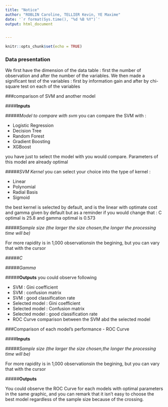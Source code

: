---
title: "Notice"
author: "ROBLIN Caroline, TELLIER Kevin, YE Maxime"
date: '`r format(Sys.time(), "%d %B %Y")`'
output: html_document


---

```{r setup, include=FALSE}
knitr::opts_chunk$set(echo = TRUE)
```
    
### Data presentation

We first have the dimension of the data table : first the number of observation and after the number of the variables.
We then made a significant test of the variables : first by information gain and after by chi-square test on each of the variables


###comparison of SVM and another model

####__Inputs__

#####_Model to compare with svm_
you can compare the SVM with :

* Logistic Regression
* Decision Tree
* Random Forest
* Gradient Boosting
* XGBoost

you have just to select the model with you would compare. Parameters of this model are already optimal


#####_SVM Kernel_
you can select your choice into the type of kernel :

* Linear
* Polynomial
* Radial Basis
* Sigmoid  

the best kernel is selected by default, and is the linear with optimate cost and gamma given by default but as a reminder if you would change that : C optimal is 25.8 and gamma optimal is 0.573

#####_Sample size (the larger the size chosen,the longer the processing time will be)_

For more rapidity is in 1,000 observationsin the begining, but you can vary that with the cursor

#####_C_

#####_Gamma_


#####__Outputs__
you could observe following

* SVM : Gini coefficient
* SVM : confusion matrix
* SVM : good classification rate
* Selected model : Gini coefficient
* Selected model : Confusion matrix
* Selected model : good classification rate
* ROC Curve comparison between the SVM abd the selected model



###Comparison of each model's performance - ROC Curve

####__Inputs__

#####_Sample size (the larger the size chosen,the longer the processing time will be)_

For more rapidity is in 1,000 observationsin the begining, but you can vary that with the cursor

#####__Outputs__

You could observe the ROC Curve for each models with optimal parameters in the same graphic, and you can remark that it isn't easy to choose the best model regardless of the sample size because of the crossing. 